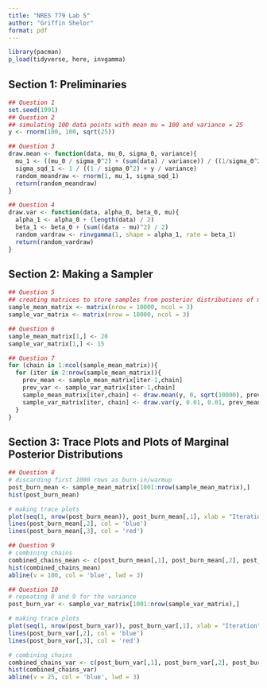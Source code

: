 ```yaml
---
title: "NRES 779 Lab 5"
author: "Griffin Shelor"
format: pdf
---
```

```r
library(pacman)
p_load(tidyverse, here, invgamma)
```

## Section 1: Preliminaries
```r
## Question 1
set.seed(1991)
## Question 2
## simulating 100 data points with mean mu = 100 and variance = 25
y <- rnorm(100, 100, sqrt(25))

## Question 3
draw.mean <- function(data, mu_0, sigma_0, variance){
  mu_1 <- ((mu_0 / sigma_0^2) + (sum(data) / variance)) / ((1/sigma_0^2) + (length(data)/variance))
  sigma_sqd_1 <- 1 / ((1 / sigma_0^2) + y / variance)
  random_meandraw <- rnorm(1, mu_1, sigma_sqd_1)
  return(random_meandraw)
}

## Question 4
draw.var <- function(data, alpha_0, beta_0, mu){
  alpha_1 <- alpha_0 + (length(data) / 2)
  beta_1 <- beta_0 + (sum((data - mu)^2) / 2)
  random_vardraw <- rinvgamma(1, shape = alpha_1, rate = beta_1)
  return(random_vardraw)
}
```


## Section 2: Making a Sampler
```r
## Question 5
## creating matrices to store samples from posterior distributions of mean and variance
sample_mean_matrix <- matrix(nrow = 10000, ncol = 3)
sample_var_matrix <- matrix(nrow = 10000, ncol = 3)

## Question 6
sample_mean_matrix[1,] <- 20
sample_var_matrix[1,] <- 15

## Question 7
for (chain in 1:ncol(sample_mean_matrix)){
  for (iter in 2:nrow(sample_mean_matrix)){
    prev_mean <- sample_mean_matrix[iter-1,chain]
    prev_var <- sample_var_matrix[iter-1,chain]
    sample_mean_matrix[iter,chain] <- draw.mean(y, 0, sqrt(10000), prev_var)
    sample_var_matrix[iter, chain] <- draw.var(y, 0.01, 0.01, prev_mean)
  }
}
```


## Section 3: Trace Plots and Plots of Marginal Posterior Distributions
```r
## Question 8
# discarding first 1000 rows as burn-in/warmup
post_burn_mean <- sample_mean_matrix[1001:nrow(sample_mean_matrix),]
hist(post_burn_mean)

# making trace plots
plot(seq(1, nrow(post_burn_mean)), post_burn_mean[,1], xlab = "Iteration", ylab = "Sampled Mean", type = 'l', main = 'Trace Plot', col = 'green')
lines(post_burn_mean[,2], col = 'blue')
lines(post_burn_mean[,3], col = 'red')

## Question 9
# combining chains
combined_chains_mean <- c(post_burn_mean[,1], post_burn_mean[,2], post_burn_mean[,3])
hist(combined_chains_mean)
abline(v = 100, col = 'blue', lwd = 3)

## Question 10
# repeating 8 and 9 for the variance
post_burn_var <- sample_var_matrix[1001:nrow(sample_var_matrix),]

# making trace plots
plot(seq(1, nrow(post_burn_var)), post_burn_var[,1], xlab = "Iteration", ylab = "Sampled Mean", type = 'l', main = 'Trace Plot', col = 'green')
lines(post_burn_var[,2], col = 'blue')
lines(post_burn_var[,3], col = 'red')

# combining chains
combined_chains_var <- c(post_burn_var[,1], post_burn_var[,2], post_burn_var[,3])
hist(combined_chains_var)
abline(v = 25, col = 'blue', lwd = 3)
```


